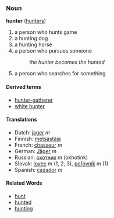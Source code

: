 === Noun ===
'''hunter''' ([[hunters]])

#a person who hunts game
#a hunting dog
#a hunting horse
#a person who pursues someone
#:''the hunter becomes the hunted''
#a person who searches for something

====Derived terms====
*[[hunter-gatherer]]
*[[white hunter]]

==== Translations ====
*Dutch: [[jager]] ''m''
*Finnish: [[metsästäjä]]
*French: [[chasseur]] ''m''
*German: [[Jäger]] ''m''
*Russian: [[охотник]] ''m'' (okhotink)
*Slovak: [[lovec]] ''m'' (1, 2, 3), [[poľovník]] ''m'' (1)
*Spanish: [[cazador]] ''m''

==== Related Words ====
* [[hunt]]
* [[hunted]]
* [[hunting]]
